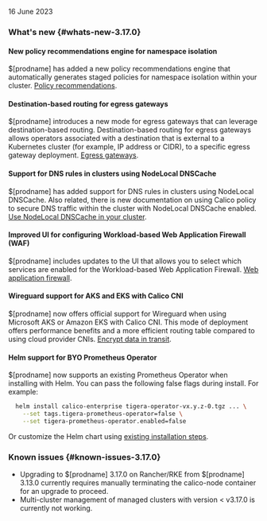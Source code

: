 16 June 2023

### What's new {#whats-new-3.17.0}

#### New policy recommendations engine for namespace isolation
$[prodname] has added a new policy recommendations engine that automatically generates staged policies for namespace isolation within your cluster. [Policy recommendations](../network-policy/recommendations/policy-recommendations).

#### Destination-based routing for egress gateways
$[prodname] introduces a new mode for egress gateways that can leverage destination-based routing. Destination-based routing for egress gateways allows operators associated with a destination that is external to a Kubernetes cluster (for example, IP address or CIDR), to a specific egress gateway deployment. [Egress gateways](../networking/egress/egress-gateway-on-prem).

#### Support for DNS rules in clusters using NodeLocal DNSCache
$[prodname] has added support for DNS rules in clusters using NodeLocal DNSCache. Also related, there is new documentation on using Calico policy to secure DNS traffic within the cluster with NodeLocal DNSCache enabled. [Use NodeLocal DNSCache in your cluster](../networking/configuring/node-local-dns-cache).

#### Improved UI for configuring Workload-based Web Application Firewall (WAF)
$[prodname] includes updates to the UI that allows you to select which services are enabled for the Workload-based Web Application Firewall. [Web application firewall](../threat/web-application-firewall).

#### Wireguard support for AKS and EKS with Calico CNI
$[prodname] now offers official support for Wireguard when using Microsoft AKS or Amazon EKS with Calico CNI. This mode of deployment offers performance benefits and a more efficient routing table compared to using cloud provider CNIs.  [Encrypt data in transit](../compliance/encrypt-cluster-pod-traffic).

#### Helm support for BYO Prometheus Operator
$[prodname] now supports an existing Prometheus Operator when installing with Helm. You can pass the following false flags during install. For example:

```bash
  helm install calico-enterprise tigera-operator-vx.y.z-0.tgz ... \
    --set tags.tigera-prometheus-operator=false \
    --set tigera-prometheus-operator.enabled=false
```
Or customize the Helm chart using [existing installation steps](../getting-started/install-on-clusters/kubernetes/helm).

### Known issues {#known-issues-3.17.0}

* Upgrading to $[prodname] 3.17.0 on Rancher/RKE from $[prodname] 3.13.0 currently requires manually terminating the calico-node container for an upgrade to proceed.
* Multi-cluster management of managed clusters with version < v3.17.0 is currently not working.
